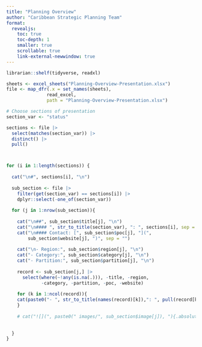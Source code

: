```yaml
---
title: "Planning Overview"
author: "Caribbean Strategic Planning Team"
format: 
  revealjs:
    toc: true
    toc-depth: 1
    smaller: true
    scrollable: true
    link-external-newwindow: true
---
```


```r
librarian::shelf(tidyverse, readxl)

sheets <- excel_sheets("Planning-Overview-Presentation.xlsx")
file <- map_dfr(.x = set_names(sheets),
               read_excel, 
               path = "Planning-Overview-Presentation.xlsx")

# Choose sections of presentation
section_var <- "status"

sections <- file |>
  select(matches(section_var)) |>
  distinct() |>
  pull()



for (i in 1:length(sections)) {
  
  cat("\n#", sections[i], "\n")
  
  sub_section <- file |>
    filter(get(section_var) == sections[i]) |>
    dplyr::select(-one_of(section_var))
  
  for (j in 1:nrow(sub_section)){
    
    cat("\n##", sub_section$title[j], "\n")
    cat("\n#### ", str_to_title(section_var), ": ", sections[i], sep = "") 
    cat("\n#### Contact: [", sub_section$poc[j], "](", 
        sub_section$website[j], ")", sep = "")
    
    cat("\n- Region:", sub_section$region[j], "\n")
    cat("- Category:", sub_section$category[j], "\n")
    cat("- Partition:", sub_section$partition[j], "\n")
    
    record <- sub_section[j,] |>
      select(where(~!any(is.na(.))), -title, -region, 
             -category, -partition, -poc, -website)
    
    for (k in 1:ncol(record)){
    cat(paste0("- ", str_to_title(names(record)[k]),": ", pull(record[k]), "\n"))
    }
    
    # cat("![](", paste0(" images/", sub_section$image[j]), "){.absolute  bottom="110" right="130" width="300"}", "\n")
    
    
  }
}
```

